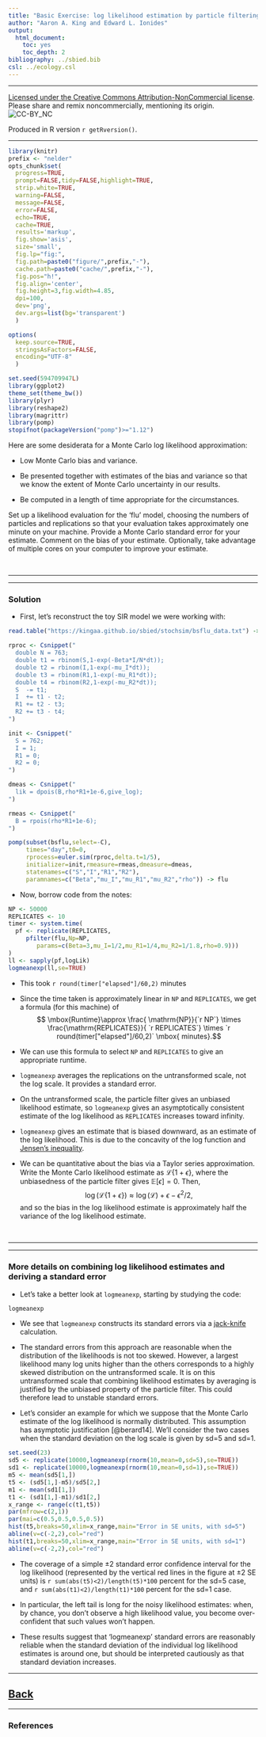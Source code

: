 ```yaml
---
title: "Basic Exercise: log likelihood estimation by particle filtering"
author: "Aaron A. King and Edward L. Ionides"
output:
  html_document:
    toc: yes
    toc_depth: 2
bibliography: ../sbied.bib
csl: ../ecology.csl
---
```


\newcommand\prob[1]{\mathbb{P}\left[{#1}\right]}
\newcommand\expect[1]{\mathbb{E}\left[{#1}\right]}
\newcommand\var[1]{\mathrm{Var}\left[{#1}\right]}
\newcommand\dist[2]{\mathrm{#1}\left(#2\right)}
\newcommand\dd[1]{d{#1}}
\newcommand\dlta[1]{{\Delta}{#1}}
\newcommand\lik{\mathcal{L}}
\newcommand\loglik{\ell}

-----------------------------------

[Licensed under the Creative Commons Attribution-NonCommercial license](http://creativecommons.org/licenses/by-nc/4.0/).
Please share and remix noncommercially, mentioning its origin.  
![CC-BY_NC](../graphics/cc-by-nc.png)

Produced in R version `r getRversion()`.

-----------------------------------

```r
library(knitr)
prefix <- "nelder"
opts_chunk$set(
  progress=TRUE,
  prompt=FALSE,tidy=FALSE,highlight=TRUE,
  strip.white=TRUE,
  warning=FALSE,
  message=FALSE,
  error=FALSE,
  echo=TRUE,
  cache=TRUE,
  results='markup',
  fig.show='asis',
  size='small',
  fig.lp="fig:",
  fig.path=paste0("figure/",prefix,"-"),
  cache.path=paste0("cache/",prefix,"-"),
  fig.pos="h!",
  fig.align='center',
  fig.height=3,fig.width=4.85,
  dpi=100,
  dev='png',
  dev.args=list(bg='transparent')
  )
```
```r
options(
  keep.source=TRUE,
  stringsAsFactors=FALSE,
  encoding="UTF-8"
  )

set.seed(594709947L)
library(ggplot2)
theme_set(theme_bw())
library(plyr)
library(reshape2)
library(magrittr)
library(pomp)
stopifnot(packageVersion("pomp")>="1.12")
```

\newcommand\prob{\mathbb{P}}
\newcommand\E{\mathbb{E}}
\newcommand\var{\mathrm{Var}}
\newcommand\cov{\mathrm{Cov}}
\newcommand\loglik{\ell}
\newcommand\R{\mathbb{R}}
\newcommand\data[1]{#1^*}
\newcommand\params{\, ; \,}
\newcommand\transpose{\scriptsize{T}}
\newcommand\eqspace{\quad\quad\quad}
\newcommand\lik{\mathscr{L}}
\newcommand\loglik{\ell}
\newcommand\profileloglik[1]{\ell^\mathrm{profile}_#1}


Here are some desiderata for a Monte Carlo log likelihood approximation:

- Low Monte Carlo bias and variance. 

- Be presented together with estimates of the bias and variance so that we know the extent of Monte Carlo uncertainty in our results. 

- Be computed in a length of time appropriate for the circumstances.

Set up a likelihood evaluation for the 'flu' model, choosing the numbers of particles and replications so that your evaluation takes approximately one minute on your machine. Provide a Monte Carlo standard error for your estimate. Comment on the bias of your estimate. Optionally, take advantage of multiple cores on your computer to improve your estimate.

<br>

--------

---------

### Solution

- First, let's reconstruct the toy SIR model we were working with:

```r
read.table("https://kingaa.github.io/sbied/stochsim/bsflu_data.txt") -> bsflu

rproc <- Csnippet("
  double N = 763;
  double t1 = rbinom(S,1-exp(-Beta*I/N*dt));
  double t2 = rbinom(I,1-exp(-mu_I*dt));
  double t3 = rbinom(R1,1-exp(-mu_R1*dt));
  double t4 = rbinom(R2,1-exp(-mu_R2*dt));
  S  -= t1;
  I  += t1 - t2;
  R1 += t2 - t3;
  R2 += t3 - t4;
")

init <- Csnippet("
  S = 762;
  I = 1;
  R1 = 0;
  R2 = 0;
")

dmeas <- Csnippet("
  lik = dpois(B,rho*R1+1e-6,give_log);
")

rmeas <- Csnippet("
  B = rpois(rho*R1+1e-6);
")

pomp(subset(bsflu,select=-C),
     times="day",t0=0,
     rprocess=euler.sim(rproc,delta.t=1/5),
     initializer=init,rmeasure=rmeas,dmeasure=dmeas,
     statenames=c("S","I","R1","R2"),
     paramnames=c("Beta","mu_I","mu_R1","mu_R2","rho")) -> flu
```

- Now, borrow code from the notes:

```r
NP <- 50000
REPLICATES <- 10
timer <- system.time(
  pf <- replicate(REPLICATES,
     pfilter(flu,Np=NP,
        params=c(Beta=3,mu_I=1/2,mu_R1=1/4,mu_R2=1/1.8,rho=0.9)))
)
ll <- sapply(pf,logLik)
logmeanexp(ll,se=TRUE)
```

- This took `r round(timer["elapsed"]/60,2)` minutes

- Since the time taken is approximately linear in `NP` and `REPLICATES`, we get a formula (for this machine) of
$$ \mbox{Runtime}\approx \frac{ \mathrm{NP}}{`r NP`} \times \frac{\mathrm{REPLICATES}}{ `r REPLICATES`} \times `r round(timer["elapsed"]/60,2)` \mbox{ minutes}.$$

- We can use this formula to select  `NP` and `REPLICATES` to give an appropriate runtime.

- `logmeanexp` averages the replications on the untransformed scale, not the log scale. It provides a standard error.

- On the untransformed scale, the particle filter gives an unbiased likelihood estimate, so `logmeanexp` gives an asymptotically consistent estimate of the log likelihood as `REPLICATES` increases toward infinity.

- `logmeanexp` gives an estimate that is biased downward, as an estimate of the log likelihood. This is due to the concavity of the log function and [Jensen's inequality](https://en.wikipedia.org/wiki/Jensen%27s_inequality). 

- We can be quantitative about the bias via a Taylor series approximation.
Write the Monte Carlo likelihood estimate as $\lik\{1+\epsilon\}$, where the unbiasedness of the particle filter gives $\E[\epsilon]=0$. Then,
$$\log\big(\lik\{1+\epsilon\}\big)\approx \log(\lik)+\epsilon-\epsilon^2/2,$$
and so the bias in the log likelihood estimate is approximately half the variance of the log likelihood estimate.

<br>

------------

-----------

### More details on combining log likelihood estimates and deriving a standard error

- Let's take a better look at `logmeanexp`, starting by studying the code:

```r
logmeanexp
```

- We see that `logmeanexp` constructs its standard errors via a [jack-knife](https://en.wikipedia.org/wiki/Jackknife_resampling) calculation.


- The standard errors from this approach are reasonable when the distribution of the likelihoods is not too skewed. However, a largest likelihood many log units higher than the others corresponds to a highly skewed distribution on the untransformed scale. It is on this untransformed scale that combining likelihood estimates by averaging is justified by the unbiased property of the particle filter. This could therefore lead to unstable standard errors. 

- Let's consider an example for which we suppose that the Monte Carlo estimate of the log likelihood is normally distributed. This assumption has asymptotic justification [@berard14]. We'll consider the two cases when the standard deviation on the log scale is given by sd=5 and sd=1.

```r
set.seed(23)
sd5 <- replicate(10000,logmeanexp(rnorm(10,mean=0,sd=5),se=TRUE))
sd1 <- replicate(10000,logmeanexp(rnorm(10,mean=0,sd=1),se=TRUE))
m5 <- mean(sd5[1,])
t5 <- (sd5[1,]-m5)/sd5[2,]
m1 <- mean(sd1[1,])
t1 <- (sd1[1,]-m1)/sd1[2,]
x_range <- range(c(t1,t5))
par(mfrow=c(2,1))
par(mai=c(0.5,0.5,0.5,0.5))
hist(t5,breaks=50,xlim=x_range,main="Error in SE units, with sd=5")
abline(v=c(-2,2),col="red")
hist(t1,breaks=50,xlim=x_range,main="Error in SE units, with sd=1")
abline(v=c(-2,2),col="red")
```

- The coverage of a simple $\pm 2$ standard error confidence interval for the log likelihood (represented by the vertical red lines in the figure at $\pm 2$ SE units)  is `r sum(abs(t5)<2)/length(t5)*100` percent for the sd=5 case, and `r sum(abs(t1)<2)/length(t1)*100` percent for the sd=1 case.

- In particular, the left tail is long for the noisy likelihood estimates: when, by chance, you don't observe a high likelihood value, you become over-confident that such values won't happen.

- These results suggest that 'logmeanexp' standard errors are reasonably reliable when the standard deviation of the individual log likelihood estimates is around one, but should be interpreted cautiously as that standard deviation increases.

-----------------------

## [Back](./pfilter.html)

--------------------------

### References


